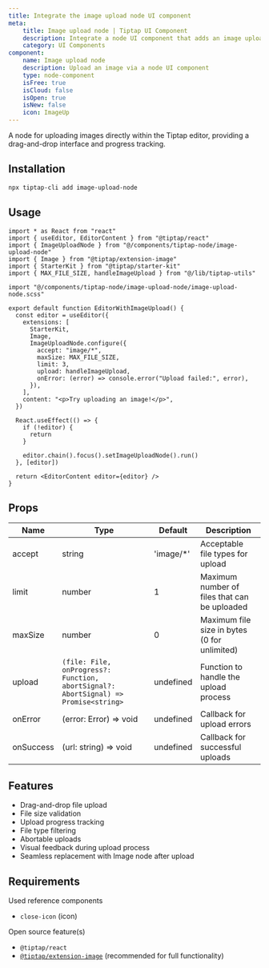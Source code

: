 ```yaml
---
title: Integrate the image upload node UI component
meta:
    title: Image upload node | Tiptap UI Component
    description: Integrate a node UI component that adds an image upload in your Tiptap Editor. More in the docs!
    category: UI Components
component:
    name: Image upload node
    description: Upload an image via a node UI component
    type: node-component
    isFree: true
    isCloud: false
    isOpen: true
    isNew: false
    icon: ImageUp
---
```



A node for uploading images directly within the Tiptap editor, providing a drag-and-drop interface and progress tracking.

<CodeDemo isScrollable src="https://template.tiptap.dev/preview/tiptap-node/image-upload-node" />

## Installation

```bash
npx tiptap-cli add image-upload-node
```

## Usage

```tsx
import * as React from "react"
import { useEditor, EditorContent } from "@tiptap/react"
import { ImageUploadNode } from "@/components/tiptap-node/image-upload-node"
import { Image } from "@tiptap/extension-image"
import { StarterKit } from "@tiptap/starter-kit"
import { MAX_FILE_SIZE, handleImageUpload } from "@/lib/tiptap-utils"

import "@/components/tiptap-node/image-upload-node/image-upload-node.scss"

export default function EditorWithImageUpload() {
  const editor = useEditor({
    extensions: [
      StarterKit,
      Image,
      ImageUploadNode.configure({
        accept: "image/*",
        maxSize: MAX_FILE_SIZE,
        limit: 3,
        upload: handleImageUpload,
        onError: (error) => console.error("Upload failed:", error),
      }),
    ],
    content: "<p>Try uploading an image!</p>",
  })

  React.useEffect(() => {
    if (!editor) {
      return
    }

    editor.chain().focus().setImageUploadNode().run()
  }, [editor])

  return <EditorContent editor={editor} />
}
```

## Props

| Name      | Type                                                                              | Default    | Description                                  |
| --------- | --------------------------------------------------------------------------------- | ---------- | -------------------------------------------- |
| accept    | string                                                                            | 'image/\*' | Acceptable file types for upload             |
| limit     | number                                                                            | 1          | Maximum number of files that can be uploaded |
| maxSize   | number                                                                            | 0          | Maximum file size in bytes (0 for unlimited) |
| upload    | `(file: File, onProgress?: Function, abortSignal?: AbortSignal) => Promise<string>` | undefined  | Function to handle the upload process        |
| onError   | (error: Error) => void                                                            | undefined  | Callback for upload errors                   |
| onSuccess | (url: string) => void                                                             | undefined  | Callback for successful uploads              |

## Features

- Drag-and-drop file upload
- File size validation
- Upload progress tracking
- File type filtering
- Abortable uploads
- Visual feedback during upload process
- Seamless replacement with Image node after upload

## Requirements

Used reference components

- `close-icon` (icon)

Open source feature(s)
- `@tiptap/react`
- [`@tiptap/extension-image`](/editor/extensions/nodes/image) (recommended for full functionality)